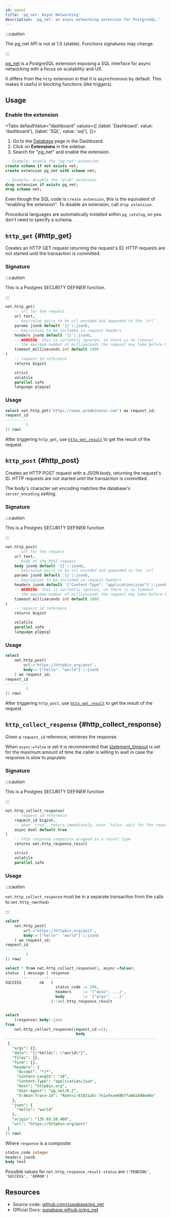 ```yaml
---
id: pgnet
title: 'pg_net: Async Networking'
description: 'pg_net: an async networking extension for PostgreSQL.'
---
```



:::caution

The pg_net API is not at 1.0 (stable). Functions signatures may change.

:::


[pg_net](https://github.com/supabase/pg_net/) is a PostgreSQL extension exposing a SQL interface for async networking with a focus on scalability and UX.

It differs from the `http` extension in that it is asynchronous by default. This makes it useful in blocking functions (like triggers).

## Usage

### Enable the extension

<Tabs
  defaultValue="dashboard"
  values={[
    {label: 'Dashboard', value: 'dashboard'},
    {label: 'SQL', value: 'sql'},
  ]}>

<TabItem value="dashboard">

1. Go to the [Database](https://app.supabase.com/project/_/database/tables) page in the Dashboard.
2. Click on **Extensions** in the sidebar.
3. Search for "pg_net" and enable the extension.

</TabItem>
<TabItem value="sql">

```sql
-- Example: enable the "pg_net" extension
create schema if not exists net;
create extension pg_net with schema net;

-- Example: disable the "plv8" extension
drop extension if exists pg_net;
drop schema net;
```

Even though the SQL code is `create extension`, this is the equivalent of "enabling the extension".
To disable an extension, call `drop extension`.

Procedural languages are automatically installed within `pg_catalog`, so you don't need to specify a schema.

</TabItem>
</Tabs>

## `http_get` {#http_get}

Creates an HTTP GET request returning the request's ID. HTTP requests are not started until the transaction is committed.

### Signature

:::caution

This is a Postgres SECURITY DEFINER function.

:::

```sql
net.http_get(
    -- url for the request
    url text,
    -- key/value pairs to be url encoded and appended to the `url`
    params jsonb default '{}'::jsonb,
    -- key/values to be included in request headers
    headers jsonb default '{}'::jsonb,
    -- WARNING: this is currently ignored, so there is no timeout
    -- the maximum number of milliseconds the request may take before being cancelled
    timeout_milliseconds int default 1000
)
    -- request_id reference
    returns bigint

    strict
    volatile
    parallel safe
    language plpgsql
```

### Usage

```sql
select net.http_get('https://news.ycombinator.com') as request_id;
request_id
----------
         1
(1 row)
```

After triggering `http_get`, use [`http_get_result`](#http_get_result) to get the result of the request.

## `http_post` {#http_post}

Creates an HTTP POST request with a JSON body, returning the request's ID. HTTP requests are not started until the transaction is committed.

The body's character set encoding matches the database's `server_encoding` setting.

### Signature

:::caution

This is a Postgres SECURITY DEFINER function

:::

```sql
net.http_post(
    -- url for the request
    url text,
    -- body of the POST request
    body jsonb default '{}'::jsonb,
    -- key/value pairs to be url encoded and appended to the `url`
    params jsonb default '{}'::jsonb,
    -- key/values to be included in request headers
    headers jsonb default '{"Content-Type": "application/json"}'::jsonb,
    -- WARNING: this is currently ignored, so there is no timeout
    -- the maximum number of milliseconds the request may take before being cancelled
    timeout_milliseconds int default 1000
)
    -- request_id reference
    returns bigint

    volatile
    parallel safe
    language plpgsql
```

### Usage

```sql
select
    net.http_post(
        url:='https://httpbin.org/post',
        body:='{"hello": "world"}'::jsonb
    ) as request_id;
request_id
----------
         1
(1 row)
```

After triggering `http_post`, use [`http_get_result`](#http_get_result) to get the result of the request.

## `http_collect_response` {#http_collect_response}

Given a `request_id` reference, retrieves the response.

When `async:=false` is set it is recommended that [statement_timeout](https://www.postgresql.org/docs/13/runtime-config-client.html) is set for the maximum amount of time the caller is willing to wait in case the response is slow to populate.

### Signature

:::caution

This is a Postgres SECURITY DEFINER function

:::

```sql
net.http_collect_response(
    -- request_id reference
    request_id bigint,
    -- when `true`, return immediately. when `false` wait for the request to complete before returning
    async bool default true
)
    -- http response composite wrapped in a result type
    returns net.http_response_result

    strict
    volatile
    parallel safe
```

### Usage

:::caution

`net.http_collect_response` must be in a separate transaction from the calls to `net.http_<method>`

:::

```sql
select
    net.http_post(
        url:='https://httpbin.org/post',
        body:='{"hello": "world"}'::jsonb
    ) as request_id;
request_id
----------
         1
(1 row)

select * from net.http_collect_response(1, async:=false);
status  | message | response
--------+---------+----------
SUCCESS        ok   (
                      status_code := 200,
                      headers     := '{"date": ...}',
                      body        := '{"args": ...}'
                    )::net.http_response_result


select
    (response).body::json
from
    net.http_collect_response(request_id:=1);
                               body
-------------------------------------------------------------------
 {
   "args": {},
   "data": "{\"hello\": \"world\"}",
   "files": {},
   "form": {},
   "headers": {
     "Accept": "*/*",
     "Content-Length": "18",
     "Content-Type": "application/json",
     "Host": "httpbin.org",
     "User-Agent": "pg_net/0.2",
     "X-Amzn-Trace-Id": "Root=1-61031a5c-7e1afeae69bffa8614d8e48e"
   },
   "json": {
     "hello": "world"
   },
   "origin": "135.63.38.488",
   "url": "https://httpbin.org/post"
 }
(1 row)
```

Where `response` is a composite:

```sql
status_code integer
headers jsonb
body text
```

Possible values for `net.http_response_result.status` are `('PENDING', 'SUCCESS', 'ERROR')`

## Resources

- Source code: [github.com/supabase/pg_net](https://github.com/supabase/pg_net/)
- Official Docs: [supabase.github.io/pg_net](https://supabase.github.io/pg_net/)
